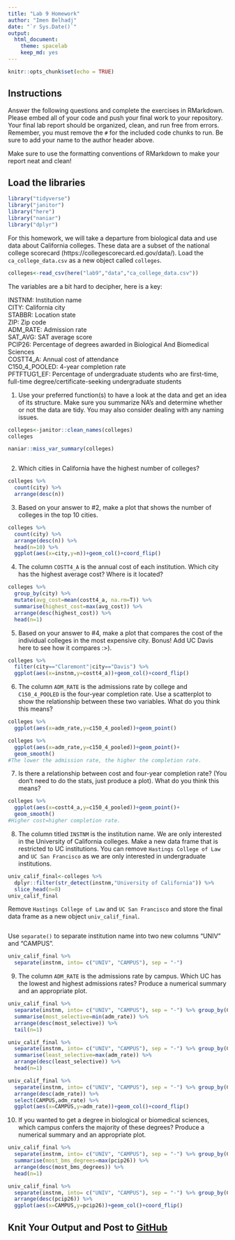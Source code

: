 ```yaml
---
title: "Lab 9 Homework"
author: "Imen Belhadj"
date: "`r Sys.Date()`"
output:
  html_document: 
    theme: spacelab
    keep_md: yes
---
```


```r
knitr::opts_chunk$set(echo = TRUE)
```

## Instructions
Answer the following questions and complete the exercises in RMarkdown. Please embed all of your code and push your final work to your repository. Your final lab report should be organized, clean, and run free from errors. Remember, you must remove the `#` for the included code chunks to run. Be sure to add your name to the author header above.  

Make sure to use the formatting conventions of RMarkdown to make your report neat and clean!  

## Load the libraries
```r
library("tidyverse")
library("janitor")
library("here")
library("naniar")
library("dplyr")
``` 

For this homework, we will take a departure from biological data and use data about California colleges. These data are a subset of the national college scorecard (https://collegescorecard.ed.gov/data/). Load the `ca_college_data.csv` as a new object called `colleges`.
```r
colleges<-read_csv(here("lab9","data","ca_college_data.csv"))
```

The variables are a bit hard to decipher, here is a key:  

INSTNM: Institution name  
CITY: California city  
STABBR: Location state  
ZIP: Zip code  
ADM_RATE: Admission rate  
SAT_AVG: SAT average score  
PCIP26: Percentage of degrees awarded in Biological And Biomedical Sciences  
COSTT4_A: Annual cost of attendance  
C150_4_POOLED: 4-year completion rate  
PFTFTUG1_EF: Percentage of undergraduate students who are first-time, full-time degree/certificate-seeking undergraduate students  

1. Use your preferred function(s) to have a look at the data and get an idea of its structure. Make sure you summarize NA's and determine whether or not the data are tidy. You may also consider dealing with any naming issues.
```r
colleges<-janitor::clean_names(colleges)
colleges
```

```r
naniar::miss_var_summary(colleges)
```

```r

```

2. Which cities in California have the highest number of colleges?
```r
colleges %>% 
  count(city) %>% 
  arrange(desc(n))
```

3. Based on your answer to #2, make a plot that shows the number of colleges in the top 10 cities.
```r
colleges %>% 
  count(city) %>% 
  arrange(desc(n)) %>% 
  head(n=10) %>% 
  ggplot(aes(x=city,y=n))+geom_col()+coord_flip()
```

4. The column `COSTT4_A` is the annual cost of each institution. Which city has the highest average cost? Where is it located?
```r
colleges %>% 
  group_by(city) %>% 
  mutate(avg_cost=mean(costt4_a, na.rm=T)) %>% 
  summarise(highest_cost=max(avg_cost)) %>% 
  arrange(desc(highest_cost)) %>% 
  head(n=1)
```

5. Based on your answer to #4, make a plot that compares the cost of the individual colleges in the most expensive city. Bonus! Add UC Davis here to see how it compares :>).
```r
colleges %>% 
  filter(city=="Claremont"|city=="Davis") %>% 
  ggplot(aes(x=instnm,y=costt4_a))+geom_col()+coord_flip()
```

6. The column `ADM_RATE` is the admissions rate by college and `C150_4_POOLED` is the four-year completion rate. Use a scatterplot to show the relationship between these two variables. What do you think this means?
```r
colleges %>% 
  ggplot(aes(x=adm_rate,y=c150_4_pooled))+geom_point()
```
```r
colleges %>% 
  ggplot(aes(x=adm_rate,y=c150_4_pooled))+geom_point()+
  geom_smooth()
#The lower the admission rate, the higher the completion rate.
```

7. Is there a relationship between cost and four-year completion rate? (You don't need to do the stats, just produce a plot). What do you think this means?
```r
colleges %>% 
  ggplot(aes(x=costt4_a,y=c150_4_pooled))+geom_point()+
  geom_smooth()
#Higher cost=higher completion rate.
```

8. The column titled `INSTNM` is the institution name. We are only interested in the University of California colleges. Make a new data frame that is restricted to UC institutions. You can remove `Hastings College of Law` and `UC San Francisco` as we are only interested in undergraduate institutions.
```r
univ_calif_final<-colleges %>% 
  dplyr::filter(str_detect(instnm,"University of California")) %>% 
  slice_head(n=8)
univ_calif_final
```

Remove `Hastings College of Law` and `UC San Francisco` and store the final data frame as a new object `univ_calif_final`.
```r

```

Use `separate()` to separate institution name into two new columns "UNIV" and "CAMPUS".
```r
univ_calif_final %>% 
  separate(instnm, into= c("UNIV", "CAMPUS"), sep = "-")
```

9. The column `ADM_RATE` is the admissions rate by campus. Which UC has the lowest and highest admissions rates? Produce a numerical summary and an appropriate plot.
```r
univ_calif_final %>% 
  separate(instnm, into= c("UNIV", "CAMPUS"), sep = "-") %>% group_by(CAMPUS) %>% 
  summarise(most_selective=min(adm_rate)) %>% 
  arrange(desc(most_selective)) %>% 
  tail(n=1)
```
```r
univ_calif_final %>% 
  separate(instnm, into= c("UNIV", "CAMPUS"), sep = "-") %>% group_by(CAMPUS) %>% 
  summarise(least_selective=max(adm_rate)) %>% 
  arrange(desc(least_selective)) %>% 
  head(n=1)
```


```r
univ_calif_final %>% 
  separate(instnm, into= c("UNIV", "CAMPUS"), sep = "-") %>% group_by(CAMPUS) %>% 
  arrange(desc(adm_rate)) %>% 
  select(CAMPUS,adm_rate) %>% 
  ggplot(aes(x=CAMPUS,y=adm_rate))+geom_col()+coord_flip()
```

10. If you wanted to get a degree in biological or biomedical sciences, which campus confers the majority of these degrees? Produce a numerical summary and an appropriate plot.
```r
univ_calif_final %>% 
  separate(instnm, into= c("UNIV", "CAMPUS"), sep = "-") %>% group_by(CAMPUS) %>% 
  summarise(most_bms_degrees=max(pcip26)) %>% 
  arrange(desc(most_bms_degrees)) %>% 
  head(n=1)
```

```r
univ_calif_final %>% 
  separate(instnm, into= c("UNIV", "CAMPUS"), sep = "-") %>% group_by(CAMPUS) %>% 
  arrange(desc(pcip26)) %>% 
  ggplot(aes(x=CAMPUS,y=pcip26))+geom_col()+coord_flip()
```

## Knit Your Output and Post to [GitHub](https://github.com/FRS417-DataScienceBiologists)